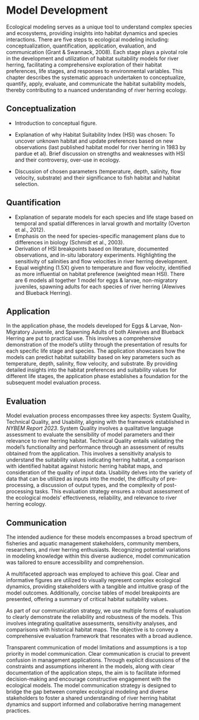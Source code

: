 # Model Development {#method}

Ecological modeling serves as a unique tool to understand complex species and ecosystems, providing insights into habitat dynamics and species interactions. There are five steps to ecological modeling including: conceptualization, quantification, application, evaluation, and communication (Grant & Swannack, 2008). Each stage plays a pivotal role in the development and utilization of habitat suitability models for river herring, facilitating a comprehensive exploration of their habitat preferences, life stages, and responses to environmental variables. This chapter describes the systematic approach undertaken to conceptualize, quantify, apply, evaluate, and communicate the habitat suitability models, thereby contributing to a nuanced understanding of river herring ecology.

## Conceptualization

- Introduction to conceptual figure.

- Explanation of why Habitat Suitability Index (HSI) was chosen: To uncover unknown habitat and update preferences based on new observations (last published habitat model for river herring in 1983 by pardue et al). Brief discussion on strengths and weaknesses with HSI and their controversy, over-use in ecology.
- Discussion of chosen parameters (temperature, depth, salinity, flow velocity, substrate) and their significance to fish habitat and habitat selection.

## Quantification

- Explanation of separate models for each species and life stage based on temporal and spatial differences in larval growth and mortality (Overton et al., 2012).
- Emphasis on the need for species-specific management plans due to differences in biology (Schmidt et al., 2003).
- Derivation of HSI breakpoints based on literature, documented observations, and in-situ laboratory experiments. Highlighting the sensitivity of salinities and flow velocities in river herring development.
- Equal weighting (1.5X) given to temperature and flow velocity, identified as more influential on habitat preference (weighted mean HSI).
There are 6 models all together 1 model for eggs & larvae, non-migratory juveniles, spawning adults for each species of river herring (Alewives and Blueback Herring).

## Application

In the application phase, the models developed for Eggs & Larvae, Non-Migratory Juvenile, and Spawning Adults of both Alewives and Blueback Herring are put to practical use. This involves a comprehensive demonstration of the model's utility through the presentation of results for each specific life stage and species. The application showcases how the models can predict habitat suitability based on key parameters such as temperature, depth, salinity, flow velocity, and substrate. By providing detailed insights into the habitat preferences and suitability values for different life stages, the application phase establishes a foundation for the subsequent model evaluation process.

## Evaluation

Model evaluation process encompasses three key aspects: System Quality, Technical Quality, and Usability, aligning with the framework established in _NYBEM Report 2023_. System Quality involves a qualitative language assessment to evaluate the sensibility of model parameters and their relevance to river herring habitat. Technical Quality entails validating the model's functionality and performance through an assessment of results obtained from the application. This involves a sensitivity analysis to understand the suitability values indicating herring habitat, a comparison with identified habitat against historic herring habitat maps, and consideration of the quality of input data. Usability delves into the variety of data that can be utilized as inputs into the model, the difficulty of pre-processing, a discussion of output types, and the complexity of post-processing tasks. This evaluation strategy ensures a robust assessment of the ecological models' effectiveness, reliability, and relevance to river herring ecology.

## Communication

The intended audience for these models encompasses a broad spectrum of fisheries and aquatic management stakeholders, community members, researchers, and river herring enthusiasts. Recognizing potential variations in modeling knowledge within this diverse audience, model communication was tailored to ensure accessibility and comprehension.

A multifaceted approach was employed to achieve this goal. Clear and informative figures are utilized to visually represent complex ecological dynamics, providing stakeholders with a tangible and intuitive grasp of the model outcomes. Additionally, concise tables of model breakpoints are presented, offering a summary of critical habitat suitability values. 

As part of our communication strategy, we use multiple forms of evaluation to clearly demonstrate the reliability and robustness of the models. This involves integrating qualitative assessments, sensitivity analyses, and comparisons with historical habitat maps. The objective is to convey a comprehensive evaluation framework that resonates with a broad audience.

Transparent communication of model limitations and assumptions is a top priority in model communication. Clear communication is crucial to prevent confusion in management applications. Through explicit discussions of the constraints and assumptions inherent in the models, along with clear documentation of the application steps, the aim is to facilitate informed decision-making and encourage constructive engagement with the ecological models. The model communication strategy is designed to bridge the gap between complex ecological modeling and diverse stakeholders to foster a shared understanding of river herring habitat dynamics and support informed and collaborative herring management practices.
